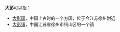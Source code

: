 '''大彭'''可以指：

*[[大彭国|大彭国]]，中国上古时的一个方国，位于今江苏徐州附近
*[[大彭镇|大彭镇]]，中国江苏省徐州市铜山区的一个镇

{{disambig|Cat=二字消歧义}}